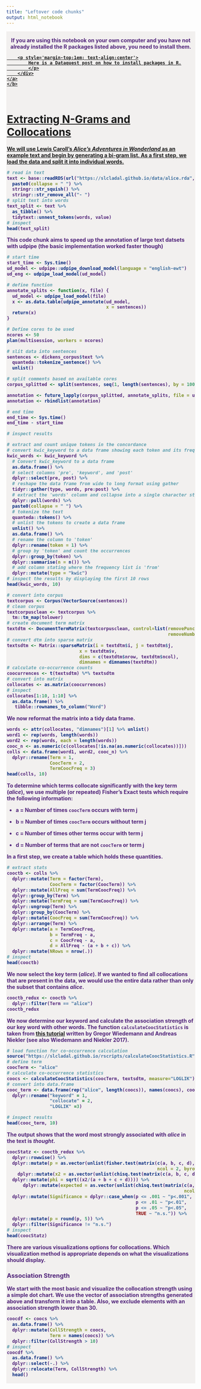 ```yaml
---
title: "Leftover code chunks"
output: html_notebook
---
```


<div class="warning" style='padding:0.1em; background-color: rgba(215,209,204,.3); color:#51247a'>
<span>
<p style='margin-top:1em; text-align:center'>
<b>If you are using this notebook on your own computer and you have not already installed the R packages listed above, you need to install them.<br> <a href=
"https://www.dataquest.io/blog/install-package-r/">
        <div class="text">
        <p style='margin-top:1em; text-align:center'>
            Here is a Dataquest post on how to install packages in R.
            </p>
        </div>
    </a>
    </b>
</p>
</span>
</div>

<br>

# Extracting N-Grams and Collocations

We will use Lewis Caroll's  *Alice's Adventures in Wonderland* as an example text and begin by generating a bi-gram list. As a first step, we load the data and split it into individual words.

```r
# read in text
text <- base::readRDS(url("https://slcladal.github.io/data/alice.rda", "rb")) %>%
  paste0(collapse = " ") %>%
  stringr::str_squish() %>%
  stringr::str_remove_all("- ")
# split text into words
text_split <- text %>% 
  as_tibble() %>%
  tidytext::unnest_tokens(words, value)
# inspect
head(text_split)  
```

This code chunk aims to speed up the annotation of large text datsets with udpipe (the basic implementation worked faster though)


```r
# start time
start_time <- Sys.time()
ud_model <- udpipe::udpipe_download_model(language = "english-ewt")
ud_eng <- udpipe_load_model(ud_model)

# define function
annotate_splits <- function(x, file) {
  ud_model <- udpipe_load_model(file)
  x <- as.data.table(udpipe_annotate(ud_model, 
                                     x = sentences))
  return(x)
}

# Define cores to be used
ncores <- 50
plan(multisession, workers = ncores)

# slit data into sentences
sentences <- dickens_corpus$text %>%
  quanteda::tokenize_sentence() %>% 
  unlist()

# split comments based on available cores
corpus_splitted <- split(sentences, seq(1, length(sentences), by = 100))

annotation <- future_lapply(corpus_splitted, annotate_splits, file = ud_model$file_model, future.seed=TRUE)
annotation <- rbindlist(annotation)

# end time
end_time <- Sys.time()
end_time - start_time

# inspect results
```

```r
# extract and count unique tokens in the concordance
# convert kwic_keyword to a data frame showing each token and its frequency
kwic_words <- kwic_keyword %>%
  # Convert kwic_keyword to a data frame
  as.data.frame() %>%
  # select columns 'pre', 'keyword', and 'post'
  dplyr::select(pre, post) %>%
  # reshape the data frame from wide to long format using gather
  tidyr::gather(type, words, pre:post) %>%
  # extract the 'words' column and collapse into a single character string
  dplyr::pull(words) %>%
  paste0(collapse = " ") %>%
  # tokenize the text
  quanteda::tokens() %>%
  # unlist the tokens to create a data frame
  unlist() %>%
  as.data.frame() %>%
  # rename the column to 'token'
  dplyr::rename(token = 1) %>%
  # group by 'token' and count the occurrences
  dplyr::group_by(token) %>%
  dplyr::summarise(n = n()) %>%
  # add column stating where the frequency list is 'from'
  dplyr::mutate(type = "kwic")
# inspect the results by displaying the first 10 rows
head(kwic_words, 10)
```









```r
# convert into corpus
textcorpus <- Corpus(VectorSource(sentences))
# clean corpus
textcorpusclean <- textcorpus %>%
  tm::tm_map(tolower)
# create document term matrix
textdtm <- DocumentTermMatrix(textcorpusclean, control=list(removePunctuation = TRUE,
                                                            removeNumbers = TRUE))
# convert dtm into sparse matrix
textsdtm <- Matrix::sparseMatrix(i = textdtm$i, j = textdtm$j, 
                           x = textdtm$v, 
                           dims = c(textdtm$nrow, textdtm$ncol),
                           dimnames = dimnames(textdtm))
# calculate co-occurrence counts
coocurrences <- t(textsdtm) %*% textsdtm
# convert into matrix
collocates <- as.matrix(coocurrences)
# inspect
collocates[1:10, 1:10] %>%
  as.data.frame() %>%
   tibble::rownames_to_column("Word")
```

We now reformat the matrix into a tidy data frame.


```r
words <- attr(collocates, "dimnames")[1] %>% unlist()
word1 <- rep(words, length(words))
word2 <- rep(words, each = length(words))
cooc_n <- as.numeric(c(collocates[!is.na(as.numeric(collocates))]))
colls <- data.frame(word1, word2, cooc_n) %>%
  dplyr::rename(Term = 1,
                CoocTerm = 2,
                TermCoocFreq = 3)
head(colls, 10)
```

To determine which terms collocate significantly with the key term (*alice*), we use multiple (or repeated) Fisher's Exact tests which require the following information:

* a = Number of times `coocTerm` occurs with term j

* b = Number of times `coocTerm` occurs without  term j

* c = Number of times other terms occur with term j

* d = Number of terms that are not `coocTerm` or term j

In a first step, we create a table which holds these quantities.

```r
# extract stats
cooctb <- colls %>%
  dplyr::mutate(Term = factor(Term),
                CoocTerm = factor(CoocTerm)) %>%
  dplyr::mutate(AllFreq = sum(TermCoocFreq)) %>%
  dplyr::group_by(Term) %>%
  dplyr::mutate(TermFreq = sum(TermCoocFreq)) %>%
  dplyr::ungroup(Term) %>%
  dplyr::group_by(CoocTerm) %>%
  dplyr::mutate(CoocFreq = sum(TermCoocFreq)) %>%
  dplyr::arrange(Term) %>%
  dplyr::mutate(a = TermCoocFreq,
                b = TermFreq - a,
                c = CoocFreq - a, 
                d = AllFreq - (a + b + c)) %>%
  dplyr::mutate(NRows = nrow(.))
# inspect
head(cooctb)
```

We now select the key term (*alice*). If we wanted to find all collocations that are present in the data, we would use the entire data rather than only the subset that contains  *alice*. 

```r
cooctb_redux <- cooctb %>%
  dplyr::filter(Term == "alice")
cooctb_redux
```





We now determine our keyword and calculate the association strength of our key word with other words. The function `calculateCoocStatistics` is taken from [this tutorial](https://tm4ss.github.io/docs/Tutorial_5_Co-occurrence.html) written by Gregor Wiedemann and Andreas Niekler (see also Wiedemann and Niekler 2017).

```r
# load function for co-occurrence calculation
source("https://slcladal.github.io/rscripts/calculateCoocStatistics.R")
# define term
coocTerm <- "alice"
# calculate co-occurrence statistics
coocs <- calculateCoocStatistics(coocTerm, textsdtm, measure="LOGLIK")
# convert into data.frame
cooc_term <- data.frame(rep("alice", length(coocs)), names(coocs), coocs) %>%
  dplyr::rename("keyword" = 1, 
                "collocate" = 2, 
                "LOGLIK" =3)

# inspect results
head(cooc_term, 10)
```

The output shows that the word most strongly associated with *alice* in the text is  *thought*.

```r
coocStatz <- cooctb_redux %>%
  dplyr::rowwise() %>%
  dplyr::mutate(p = as.vector(unlist(fisher.test(matrix(c(a, b, c, d), 
                                                        ncol = 2, byrow = T))[1]))) %>%
    dplyr::mutate(x2 = as.vector(unlist(chisq.test(matrix(c(a, b, c, d),                                                           ncol = 2, byrow = T),  simulate.p.value = TRUE)[1]))) %>%
  dplyr::mutate(phi = sqrt((x2/(a + b + c + d)))) %>%
      dplyr::mutate(expected = as.vector(unlist(chisq.test(matrix(c(a, b, c, d), 
                                                                  ncol = 2, byrow = T),  simulate.p.value = TRUE)$expected[1]))) %>%
  dplyr::mutate(Significance = dplyr::case_when(p <= .001 ~ "p<.001",
                                                p <= .01 ~ "p<.01",
                                                p <= .05 ~ "p<.05", 
                                                TRUE ~ "n.s.")) %>%
  dplyr::mutate(p = round(p, 5)) %>%
  dplyr::filter(Significance != "n.s.")
# inspect
head(coocStatz)
```


There are various visualizations options for collocations. Which visualization method is appropriate depends on what the visualizations should display. 

### Association Strength

We start with the most basic and visualize the collocation strength using a simple dot chart. We use the vector of association strengths generated above and transform it into a table. Also, we exclude elements with an association strength lower than 30.

```r
coocdf <- coocs %>%
  as.data.frame() %>%
  dplyr::mutate(CollStrength = coocs,
                Term = names(coocs)) %>%
  dplyr::filter(CollStrength > 10)
# inspect
coocdf %>%
  as.data.frame() %>%
  dplyr::select(-.) %>%
  dplyr::relocate(Term, CollStrength) %>%
  head()
```
